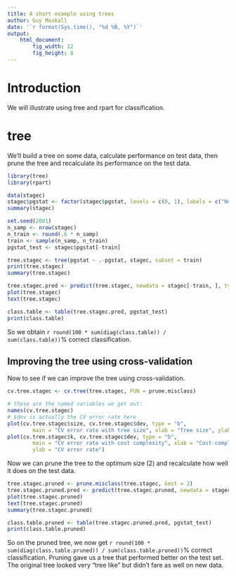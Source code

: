 ```yaml
---
title: A short example using trees
author: Guy Maskall
date: '`r format(Sys.time(), "%d %B, %Y")`'
output:
    html_document:
        fig_width: 12
        fig_height: 8
---
```


# Introduction

We will illustrate using tree and rpart for classification.

# tree

We'll build a tree on some data, calculate performance on test data, then 
prune the tree and recalculate its performance on the test data.

```r
library(tree)
library(rpart)

data(stagec)
stagec$pgstat <- factor(stagec$pgstat, levels = c(0, 1), labels = c("No", "Progressed"))
summary(stagec)

set.seed(2001)
n_samp <- nrow(stagec)
n_train <- round(.6 * n_samp)
train <- sample(n_samp, n_train)
pgstat_test <- stagec$pgstat[-train]

tree.stagec <- tree(pgstat ~ .-pgstat, stagec, subset = train)
print(tree.stagec)
summary(tree.stagec)

tree.stagec.pred <- predict(tree.stagec, newdata = stagec[-train, ], type = "class")
plot(tree.stagec)
text(tree.stagec)

class.table <- table(tree.stagec.pred, pgstat_test)
print(class.table)
```

So we obtain `r round(100 * sum(diag(class.table)) / sum(class.table))`% correct classification.

## Improving the tree using cross-validation

Now to see if we can improve the tree using cross-validation.

```r
cv.tree.stagec <- cv.tree(tree.stagec, FUN = prune.misclass)

# these are the named variables we get out:
names(cv.tree.stagec)
# $dev is actually the CV error rate here
plot(cv.tree.stagec$size, cv.tree.stagec$dev, type = "b", 
        main = "CV error rate with tree size", xlab = "Tree size", ylab = "CV error rate")
plot(cv.tree.stagec$k, cv.tree.stagec$dev, type = "b", 
        main = "CV error rate with cost complexity", xlab = "Cost-complexity parameter", 
        ylab = "CV error rate")
```

Now we can prune the tree to the optimum size (2) and recalculate how well it does on the
test data.

```r
tree.stagec.pruned <- prune.misclass(tree.stagec, best = 2)
tree.stagec.pruned.pred <- predict(tree.stagec.pruned, newdata = stagec[-train, ], type = "class")
plot(tree.stagec.pruned)
text(tree.stagec.pruned)
summary(tree.stagec.pruned)

class.table.pruned <- table(tree.stagec.pruned.pred, pgstat_test)
print(class.table.pruned)
```

So on the pruned tree, we now get 
`r round(100 * sum(diag(class.table.pruned)) / sum(class.table.pruned))`% correct classification.
Pruning gave us a tree that performed better on the test set. The original tree looked very
"tree like" but didn't fare as well on new data.
